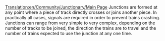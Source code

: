 [[Translation:en/Community/Junctionary/Main Page]]
{{en/Manual/Navigation}}
{{en/Expand}}
{{en/Community/Junctionary/Navigation}}
Junctions are formed at any point where a piece of track directly crosses or joins another piece.  In practically all cases, signals are required in order to prevent trains crashing.  Junctions can range from very simple to very complex, depending on the number of tracks to be joined, the direction the trains are to travel and the number of trains expected to use the junction at any one time.